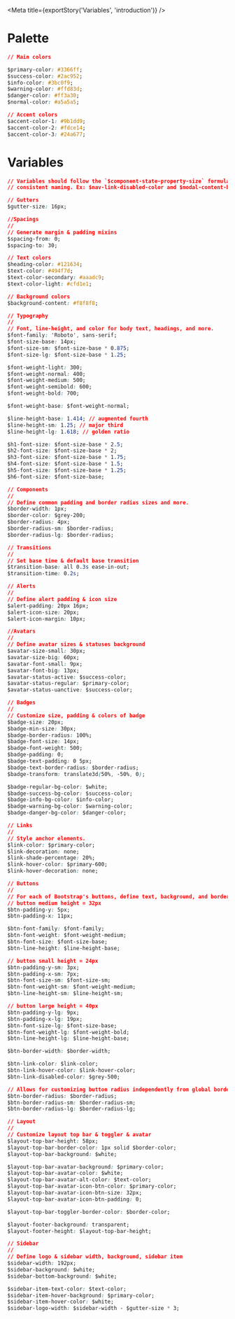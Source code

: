 
<Meta title={exportStory('Variables', 'introduction')} />

# Palette

```css
// Main colors

$primary-color: #3366ff;
$success-color: #2ac952;
$info-color: #3bc0f9;
$warning-color: #ffd83d;
$danger-color: #ff3a30;
$normal-color: #a5a5a5;

// Accent colors
$accent-color-1: #9b1dd9;
$accent-color-2: #fdce14;
$accent-color-3: #24a677;
```

# Variables

```css
// Variables should follow the `$component-state-property-size` formula for
// consistent naming. Ex: $nav-link-disabled-color and $modal-content-box-shadow-xs.

// Gutters
$gutter-size: 16px;

//Spacings
//
// Generate margin & padding mixins
$spacing-from: 0;
$spacing-to: 30;

// Text colors
$heading-color: #121634;
$text-color: #494f7d;
$text-color-secondary: #aaadc9;
$text-color-light: #cfd1e1;

// Background colors
$background-content: #f8f8f8;

// Typography
//
// Font, line-height, and color for body text, headings, and more.
$font-family: 'Roboto', sans-serif;
$font-size-base: 14px;
$font-size-sm: $font-size-base * 0.875;
$font-size-lg: $font-size-base * 1.25;

$font-weight-light: 300;
$font-weight-normal: 400;
$font-weight-medium: 500;
$font-weight-semibold: 600;
$font-weight-bold: 700;

$font-weight-base: $font-weight-normal;

$line-height-base: 1.414; // augmented fourth
$line-height-sm: 1.25; // major third
$line-height-lg: 1.618; // golden ratio

$h1-font-size: $font-size-base * 2.5;
$h2-font-size: $font-size-base * 2;
$h3-font-size: $font-size-base * 1.75;
$h4-font-size: $font-size-base * 1.5;
$h5-font-size: $font-size-base * 1.25;
$h6-font-size: $font-size-base;

// Components
//
// Define common padding and border radius sizes and more.
$border-width: 1px;
$border-color: $grey-200;
$border-radius: 4px;
$border-radius-sm: $border-radius;
$border-radius-lg: $border-radius;

// Transitions
//
// Set base time & default base transition
$transition-base: all 0.3s ease-in-out;
$transition-time: 0.2s;

// Alerts
//
// Define alert padding & icon size
$alert-padding: 20px 16px;
$alert-icon-size: 20px;
$alert-icon-margin: 10px;

//Avatars
//
// Define avatar sizes & statuses background
$avatar-size-small: 30px;
$avatar-size-big: 60px;
$avatar-font-small: 9px;
$avatar-font-big: 13px;
$avatar-status-active: $success-color;
$avatar-status-regular: $primary-color;
$avatar-status-uanctive: $success-color;

// Badges
//
// Customize size, padding & colors of badge
$badge-size: 20px;
$badge-min-size: 30px;
$badge-border-radius: 100%;
$badge-font-size: 14px;
$badge-font-weight: 500;
$badge-padding: 0;
$badge-text-padding: 0 5px;
$badge-text-border-radius: $border-radius;
$badge-transform: translate3d(50%, -50%, 0);

$badge-regular-bg-color: $white;
$badge-success-bg-color: $success-color;
$badge-info-bg-color: $info-color;
$badge-warning-bg-color: $warning-color;
$badge-danger-bg-color: $danger-color;

// Links
//
// Style anchor elements.
$link-color: $primary-color;
$link-decoration: none;
$link-shade-percentage: 20%;
$link-hover-color: $primary-600;
$link-hover-decoration: none;

// Buttons
//
// For each of Bootstrap's buttons, define text, background, and border color.
// button medium height = 32px
$btn-padding-y: 5px;
$btn-padding-x: 11px;

$btn-font-family: $font-family;
$btn-font-weight: $font-weight-medium;
$btn-font-size: $font-size-base;
$btn-line-height: $line-height-base;

// button small height = 24px
$btn-padding-y-sm: 3px;
$btn-padding-x-sm: 7px;
$btn-font-size-sm: $font-size-sm;
$btn-font-weight-sm: $font-weight-medium;
$btn-line-height-sm: $line-height-sm;

// button large height = 40px
$btn-padding-y-lg: 9px;
$btn-padding-x-lg: 19px;
$btn-font-size-lg: $font-size-base;
$btn-font-weight-lg: $font-weight-bold;
$btn-line-height-lg: $line-height-base;

$btn-border-width: $border-width;

$btn-link-color: $link-color;
$btn-link-hover-color: $link-hover-color;
$btn-link-disabled-color: $grey-500;

// Allows for customizing button radius independently from global border radius
$btn-border-radius: $border-radius;
$btn-border-radius-sm: $border-radius-sm;
$btn-border-radius-lg: $border-radius-lg;

// Layout
//
// Customize layout top bar & toggler & avatar
$layout-top-bar-height: 58px;
$layout-top-bar-border-color: 1px solid $border-color;
$layout-top-bar-background: $white;

$layout-top-bar-avatar-background: $primary-color;
$layout-top-bar-avatar-color: $white;
$layout-top-bar-avatar-alt-color: $text-color;
$layout-top-bar-avatar-icon-btn-color: $primary-color;
$layout-top-bar-avatar-icon-btn-size: 32px;
$layout-top-bar-avatar-icon-btn-padding: 0;

$layout-top-bar-toggler-border-color: $border-color;

$layout-footer-background: transparent;
$layout-footer-height: $layout-top-bar-height;

// Sidebar
//
// Define logo & sidebar width, background, sidebar item
$sidebar-width: 192px;
$sidebar-background: $white;
$sidebar-bottom-background: $white;

$sidebar-item-text-color: $text-color;
$sidebar-item-hover-background: $primary-color;
$sidebar-item-hover-color: $white;
$sidebar-logo-width: $sidebar-width - $gutter-size * 3;
```
